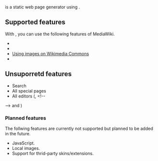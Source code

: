 {{nowiki}} is a static web page generator using {{ml|MediaWiki}}.

== Supported features ==

With {{nowiki}}, you can use the following features of MediaWiki.

* {{ml|Wikitext}}
* {{ml|Help:Templates|Templates}}
* [[Images|Using images on Wikimedia Commons]]
* {{ml|Bundled extensions and skins}}

== Unsuporretd features ==

* Search
* All special pages
* All editors ({{ml|Extension:WikiEditor|WikiEditor}}, <!--
-->{{ml|Extension:VisualEditor|VisualEditor}} and {{ml|Extension:CodeEditor|CodeEditor}})

=== Planned features ===

The follwing features are currently not supported but planned to be added in the future.

* JavaScript.
* Local images.
* Support for thrid-party skins/extensions.

{{prevnext|Getting Started}}
{{DISPLAYTITLE:This Is Not A Wiki}}
